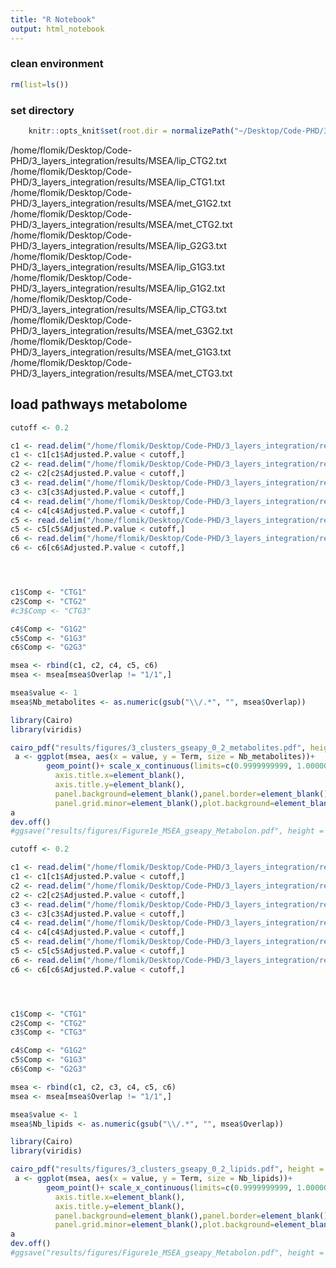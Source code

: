 ```yaml
---
title: "R Notebook"
output: html_notebook
---
```


### clean environment
```r
rm(list=ls())
```

### set directory
```r
    knitr::opts_knit$set(root.dir = normalizePath("~/Desktop/Code-PHD/3_layers_integration/")) 
```


/home/flomik/Desktop/Code-PHD/3_layers_integration/results/MSEA/lip_CTG2.txt
/home/flomik/Desktop/Code-PHD/3_layers_integration/results/MSEA/lip_CTG1.txt
/home/flomik/Desktop/Code-PHD/3_layers_integration/results/MSEA/met_G1G2.txt
/home/flomik/Desktop/Code-PHD/3_layers_integration/results/MSEA/met_CTG2.txt
/home/flomik/Desktop/Code-PHD/3_layers_integration/results/MSEA/lip_G2G3.txt
/home/flomik/Desktop/Code-PHD/3_layers_integration/results/MSEA/lip_G1G3.txt
/home/flomik/Desktop/Code-PHD/3_layers_integration/results/MSEA/lip_G1G2.txt
/home/flomik/Desktop/Code-PHD/3_layers_integration/results/MSEA/lip_CTG3.txt
/home/flomik/Desktop/Code-PHD/3_layers_integration/results/MSEA/met_G3G2.txt
/home/flomik/Desktop/Code-PHD/3_layers_integration/results/MSEA/met_G1G3.txt
/home/flomik/Desktop/Code-PHD/3_layers_integration/results/MSEA/met_CTG3.txt


## load pathways metabolome
```r
cutoff <- 0.2

c1 <- read.delim("/home/flomik/Desktop/Code-PHD/3_layers_integration/results/MSEA/met_CTG1.txt")
c1 <- c1[c1$Adjusted.P.value < cutoff,]
c2 <- read.delim("/home/flomik/Desktop/Code-PHD/3_layers_integration/results/MSEA/met_CTG2.txt")
c2 <- c2[c2$Adjusted.P.value < cutoff,]
c3 <- read.delim("/home/flomik/Desktop/Code-PHD/3_layers_integration/results/MSEA/met_CTG3.txt")
c3 <- c3[c3$Adjusted.P.value < cutoff,]
c4 <- read.delim("/home/flomik/Desktop/Code-PHD/3_layers_integration/results/MSEA/met_G1G2.txt")
c4 <- c4[c4$Adjusted.P.value < cutoff,]
c5 <- read.delim("/home/flomik/Desktop/Code-PHD/3_layers_integration/results/MSEA/met_G1G3.txt")
c5 <- c5[c5$Adjusted.P.value < cutoff,]
c6 <- read.delim("/home/flomik/Desktop/Code-PHD/3_layers_integration/results/MSEA/met_G3G2.txt")
c6 <- c6[c6$Adjusted.P.value < cutoff,]




c1$Comp <- "CTG1"
c2$Comp <- "CTG2"
#c3$Comp <- "CTG3"

c4$Comp <- "G1G2"
c5$Comp <- "G1G3"
c6$Comp <- "G2G3"
```

```r
msea <- rbind(c1, c2, c4, c5, c6)
msea <- msea[msea$Overlap != "1/1",]
```

```r
msea$value <- 1
msea$Nb_metabolites <- as.numeric(gsub("\\/.*", "", msea$Overlap))
```
```r
library(Cairo)
library(viridis)
```

```r
cairo_pdf("results/figures/3_clusters_gseapy_0_2_metabolites.pdf", height = 4, width = 4,family="mono")
 a <- ggplot(msea, aes(x = value, y = Term, size = Nb_metabolites))+
        geom_point()+ scale_x_continuous(limits=c(0.9999999999, 1.0000000001))+ theme(axis.line=element_blank(),axis.text.x=element_blank(),axis.ticks=element_blank(),
          axis.title.x=element_blank(),
          axis.title.y=element_blank(),
          panel.background=element_blank(),panel.border=element_blank(),panel.grid.major=element_blank(),
          panel.grid.minor=element_blank(),plot.background=element_blank(), axis.text.y = element_text(size=8, color = "black"))+ scale_color_viridis(discrete = TRUE)+ facet_grid(~ Comp)
a
dev.off()
#ggsave("results/figures/Figure1e_MSEA_gseapy_Metabolon.pdf", height = 4, width = 12)
```
```r
cutoff <- 0.2

c1 <- read.delim("/home/flomik/Desktop/Code-PHD/3_layers_integration/results/MSEA/lip_CTG1.txt")
c1 <- c1[c1$Adjusted.P.value < cutoff,]
c2 <- read.delim("/home/flomik/Desktop/Code-PHD/3_layers_integration/results/MSEA/lip_CTG2.txt")
c2 <- c2[c2$Adjusted.P.value < cutoff,]
c3 <- read.delim("/home/flomik/Desktop/Code-PHD/3_layers_integration/results/MSEA/lip_CTG3.txt")
c3 <- c3[c3$Adjusted.P.value < cutoff,]
c4 <- read.delim("/home/flomik/Desktop/Code-PHD/3_layers_integration/results/MSEA/lip_G1G2.txt")
c4 <- c4[c4$Adjusted.P.value < cutoff,]
c5 <- read.delim("/home/flomik/Desktop/Code-PHD/3_layers_integration/results/MSEA/lip_G1G3.txt")
c5 <- c5[c5$Adjusted.P.value < cutoff,]
c6 <- read.delim("/home/flomik/Desktop/Code-PHD/3_layers_integration/results/MSEA/lip_G2G3.txt")
c6 <- c6[c6$Adjusted.P.value < cutoff,]




c1$Comp <- "CTG1"
c2$Comp <- "CTG2"
c3$Comp <- "CTG3"

c4$Comp <- "G1G2"
c5$Comp <- "G1G3"
c6$Comp <- "G2G3"
```

```r
msea <- rbind(c1, c2, c3, c4, c5, c6)
msea <- msea[msea$Overlap != "1/1",]
```

```r
msea$value <- 1
msea$Nb_lipids <- as.numeric(gsub("\\/.*", "", msea$Overlap))
```
```r
library(Cairo)
library(viridis)
```

```r
cairo_pdf("results/figures/3_clusters_gseapy_0_2_lipids.pdf", height = 4, width = 8,family="mono")
 a <- ggplot(msea, aes(x = value, y = Term, size = Nb_lipids))+
        geom_point()+ scale_x_continuous(limits=c(0.9999999999, 1.0000000001))+ theme(axis.line=element_blank(),axis.text.x=element_blank(),axis.ticks=element_blank(),
          axis.title.x=element_blank(),
          axis.title.y=element_blank(),
          panel.background=element_blank(),panel.border=element_blank(),panel.grid.major=element_blank(),
          panel.grid.minor=element_blank(),plot.background=element_blank(), axis.text.y = element_text(size=8, color = "black"))+ scale_color_viridis(discrete = TRUE)+ facet_grid(~ Comp)
a
dev.off()
#ggsave("results/figures/Figure1e_MSEA_gseapy_Metabolon.pdf", height = 4, width = 12)
```

